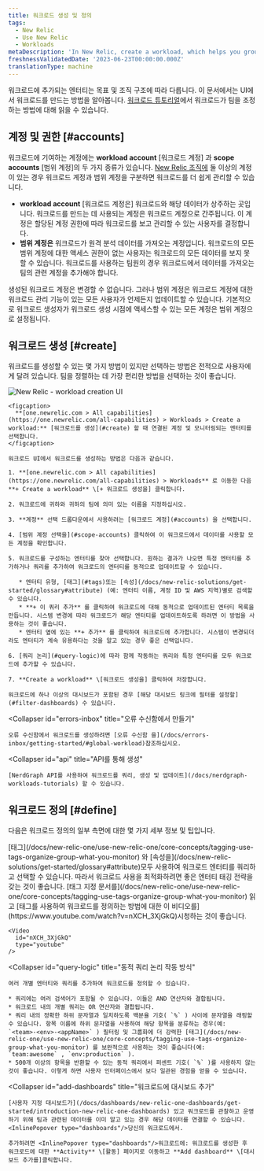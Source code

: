 ```yaml
---
title: 워크로드 생성 및 정의
tags:
  - New Relic
  - Use New Relic
  - Workloads
metaDescription: 'In New Relic, create a workload, which helps you group together monitored entities that are related.'
freshnessValidatedDate: '2023-06-23T00:00:00.000Z'
translationType: machine
---
```



워크로드에 추가되는 엔터티는 목표 및 조직 구조에 따라 다릅니다. 이 문서에서는 UI에서 워크로드를 만드는 방법을 알아봅니다. [워크로드 튜토리얼](/docs/tutorial-peak-demand/organize-data-workloads)에서 워크로드가 팀을 조정하는 방법에 대해 읽을 수 있습니다.

## 계정 및 권한 [#accounts]

워크로드에 기여하는 계정에는 **workload account** \[워크로드 계정] 과 **scope accounts** \[범위 계정]의 두 가지 종류가 있습니다. [New Relic 조직에](/docs/accounts/accounts-billing/account-structure/new-relic-account-structure) 둘 이상의 계정이 있는 경우 워크로드 계정과 범위 계정을 구분하면 워크로드를 더 쉽게 관리할 수 있습니다.

* **workload account** \[워크로드 계정은] 워크로드와 해당 데이터가 상주하는 곳입니다. 워크로드를 만드는 데 사용되는 계정은 워크로드 계정으로 간주됩니다. 이 계정은 할당된 계정 권한에 따라 워크로드를 보고 관리할 수 있는 사용자를 결정합니다.
* **범위 계정은** 워크로드가 원격 분석 데이터를 가져오는 계정입니다. 워크로드의 모든 범위 계정에 대한 액세스 권한이 없는 사용자는 워크로드의 모든 데이터를 보지 못할 수 있습니다. 워크로드를 사용하는 팀원의 경우 워크로드에서 데이터를 가져오는 팀의 관련 계정을 추가해야 합니다.

생성된 워크로드 계정은 변경할 수 없습니다. 그러나 범위 계정은 워크로드 계정에 대한 워크로드 관리 기능이 있는 모든 사용자가 언제든지 업데이트할 수 있습니다. 기본적으로 워크로드 생성자가 워크로드 생성 시점에 액세스할 수 있는 모든 계정은 범위 계정으로 설정됩니다.

## 워크로드 생성 [#create]

워크로드를 생성할 수 있는 몇 가지 방법이 있지만 선택하는 방법은 전적으로 사용자에게 달려 있습니다. 팀을 정렬하는 데 가장 편리한 방법을 선택하는 것이 좋습니다.

<CollapserGroup>
  <Collapser
    id="UI"
    title="UI에서 워크로드 생성"
  >
    <img
      title="new-relic-create-workload.png"
      alt="New Relic - workload creation UI"
      src={workloadsCreateWorkload}
    />

    <figcaption>
      **[one.newrelic.com > All capabilities](https://one.newrelic.com/all-capabilities) > Workloads > Create a workload:** [워크로드를 생성](#create) 할 때 연결된 계정 및 모니터링되는 엔터티를 선택합니다.
    </figcaption>

    워크로드 UI에서 워크로드를 생성하는 방법은 다음과 같습니다.

    1. **[one.newrelic.com > All capabilities](https://one.newrelic.com/all-capabilities) > Workloads** 로 이동한 다음 **+ Create a workload** \[+ 워크로드 생성을] 클릭합니다.

    2. 워크로드에 귀하와 귀하의 팀에 의미 있는 이름을 지정하십시오.

    3. **계정** 선택 드롭다운에서 사용하려는 [워크로드 계정](#accounts) 을 선택합니다.

    4. [범위 계정 선택을](#scope-accounts) 클릭하여 이 워크로드에서 데이터를 사용할 모든 계정을 확인합니다.

    5. 워크로드를 구성하는 엔터티를 찾아 선택합니다. 원하는 결과가 나오면 특정 엔터티를 추가하거나 쿼리를 추가하여 워크로드의 엔터티를 동적으로 업데이트할 수 있습니다.

       * 엔터티 유형, [태그](#tags)또는 [속성](/docs/new-relic-solutions/get-started/glossary#attribute) (예: 엔터티 이름, 계정 ID 및 AWS 지역)별로 검색할 수 있습니다.
       * **+ 이 쿼리 추가** 를 클릭하여 워크로드에 대해 동적으로 업데이트된 엔터티 목록을 만듭니다. 시스템 변경에 따라 워크로드가 해당 엔터티를 업데이트하도록 하려면 이 방법을 사용하는 것이 좋습니다.
       * 엔터티 옆에 있는 **+ 추가** 를 클릭하여 워크로드에 추가합니다. 시스템이 변경되더라도 엔터티가 계속 유용하다는 것을 알고 있는 경우 좋은 선택입니다.

    6. [쿼리 논리](#query-logic)에 따라 함께 작동하는 쿼리와 특정 엔터티를 모두 워크로드에 추가할 수 있습니다.

    7. **Create a workload** \[워크로드 생성을] 클릭하여 저장합니다.

    워크로드에 하나 이상의 대시보드가 포함된 경우 [해당 대시보드 링크에 필터를 설정할](#filter-dashboards) 수 있습니다.
  </Collapser>

  <Collapser
    id="errors-inbox"
    title="오류 수신함에서 만들기"
  >
    오류 수신함에서 워크로드를 생성하려면 [오류 수신함 을](/docs/errors-inbox/getting-started/#global-workload)참조하십시오.
  </Collapser>

  <Collapser
    id="api"
    title="API를 통해 생성"
  >
    [NerdGraph API를 사용하여 워크로드를 쿼리, 생성 및 업데이트](/docs/nerdgraph-workloads-tutorials) 할 수 있습니다.
  </Collapser>
</CollapserGroup>

## 워크로드 정의 [#define]

다음은 워크로드 정의의 일부 측면에 대한 몇 가지 세부 정보 및 팁입니다.

<CollapserGroup>
  <Collapser
    id="tags"
    title="태그를 사용하여 워크로드 콘텐츠 정의"
  >
    [태그](/docs/new-relic-one/use-new-relic-one/core-concepts/tagging-use-tags-organize-group-what-you-monitor) 와 [속성을](/docs/new-relic-solutions/get-started/glossary#attribute)모두 사용하여 워크로드 엔터티를 쿼리하고 선택할 수 있습니다. 따라서 워크로드 사용을 최적화하려면 좋은 엔터티 태깅 전략을 갖는 것이 좋습니다. [태그 지정 문서를](/docs/new-relic-one/use-new-relic-one/core-concepts/tagging-use-tags-organize-group-what-you-monitor) 읽고 [태그를 사용하여 워크로드를 정의하는 방법에 대한 이 비디오를](https://www.youtube.com/watch?v=nXCH_3XjGkQ)시청하는 것이 좋습니다.

    <Video
      id="nXCH_3XjGkQ"
      type="youtube"
    />
  </Collapser>

  <Collapser
    id="query-logic"
    title="동적 쿼리 논리 작동 방식"
  >
    여러 개별 엔터티와 쿼리를 추가하여 워크로드를 정의할 수 있습니다.

    * 쿼리에는 여러 검색어가 포함될 수 있습니다. 이들은 AND 연산자와 결합됩니다.
    * 워크로드 내의 개별 쿼리는 OR 연산자와 결합됩니다.
    * 쿼리 내의 정확한 하위 문자열과 일치하도록 백분율 기호( `%` ) 사이에 문자열을 래핑할 수 있습니다. 항목 이름에 하위 문자열을 사용하여 해당 항목을 분류하는 경우(예: `<team>-<env>-<appName>` ) 필터링 및 그룹화에 더 강력한 [태그](/docs/new-relic-one/use-new-relic-one/core-concepts/tagging-use-tags-organize-group-what-you-monitor) 를 보완적으로 사용하는 것이 좋습니다(예: `team:awesome` , `env:production` ).
    * 500개 이상의 항목을 반환할 수 있는 동적 쿼리에서 퍼센트 기호( `%` )를 사용하지 않는 것이 좋습니다. 이렇게 하면 사용자 인터페이스에서 보다 일관된 경험을 얻을 수 있습니다.
  </Collapser>

  <Collapser
    id="add-dashboards"
    title="워크로드에 대시보드 추가"
  >
    [사용자 지정 대시보드가](/docs/dashboards/new-relic-one-dashboards/get-started/introduction-new-relic-one-dashboards) 있고 워크로드를 관찰하고 운영하기 위해 팀과 관련된 데이터를 이미 알고 있는 경우 해당 데이터를 연결할 수 있습니다. <InlinePopover type="dashboards"/>당신의 워크로드에서.

    추가하려면 <InlinePopover type="dashboards"/>워크로드에: 워크로드를 생성한 후 워크로드에 대한 **Activity** \[활동] 페이지로 이동하고 **Add dashboard** \[대시보드 추가를]클릭합니다.
  </Collapser>
</CollapserGroup>